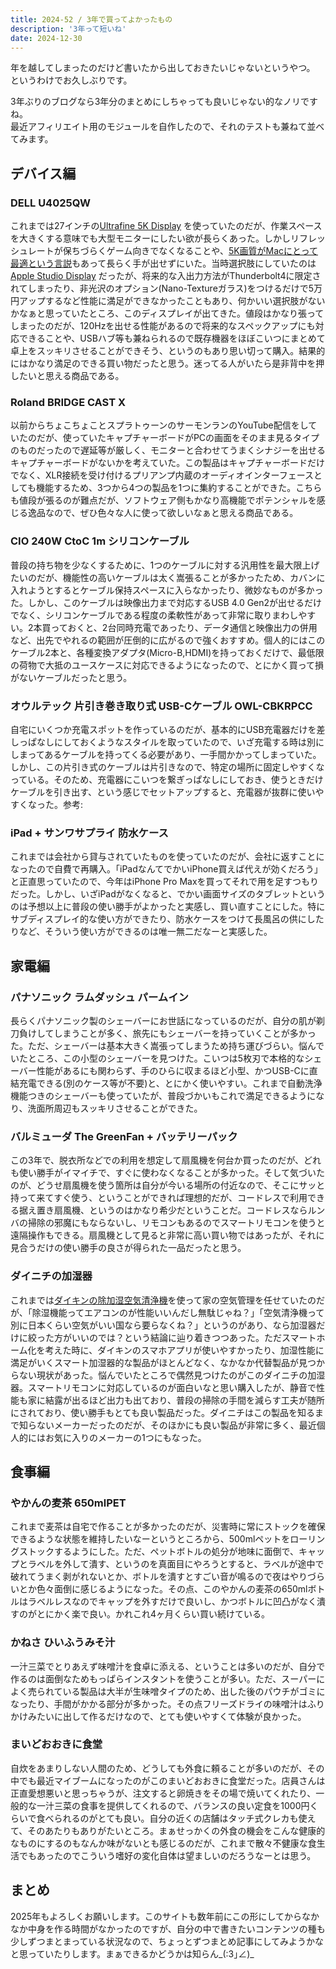 ```yaml
---
title: 2024-52 / 3年で買ってよかったもの
description: '3年って短いね'
date: 2024-12-30
---
```




年を越してしまったのだけど書いたから出しておきたいじゃないというやつ。
というわけでお久しぶりです。

3年ぶりのブログなら3年分のまとめにしちゃっても良いじゃない的なノリですね。  
最近アフィリエイト用のモジュールを自作したので、それのテストも兼ねて並べてみます。

## デバイス編

### DELL U4025QW

<OGLinkCard url="https://www.dell.com/ja-jp/shop/dellデジタル-ハイエンド-シリーズ40曲面thunderbolt-ハブ-モニター-u4025qw/apd/210-bmcw/モニター-モニター用周辺機器" url_amazon="https://www.amazon.co.jp/dp/B0D5LDRGZD" url_yahoo="https://shopping.yahoo.co.jp/products/0e3874e4bb" keyword_rakuten="U4025QW" />

これまでは27インチの[Ultrafine 5K Display](https://www.lg.com/jp/monitors/4k-5k-monitors/27md5kl-b/) を使っていたのだが、作業スペースを大きくする意味でも大型モニターにしたい欲が長らくあった。しかしリフレッシュレートが保ちづらくゲーム向きでなくなることや、[5K画質がMacにとって最適という言説](https://zenn.dev/ioridev/articles/772609c68c9349)もあって長らく手が出せずにいた。当時選択肢にしていたのは[Apple Studio Display](https://www.apple.com/jp/studio-display/) だったが、将来的な入出力方法がThunderbolt4に限定されてしまったり、非光沢のオプション(Nano-Textureガラス)をつけるだけで5万円アップするなど性能に満足ができなかったこともあり、何かいい選択肢がないかなぁと思っていたところ、このディスプレイが出てきた。値段はかなり張ってしまったのだが、120Hzを出せる性能があるので将来的なスペックアップにも対応できることや、USBハブ等も兼ねられるので既存機器をほぼこいつにまとめて卓上をスッキリさせることができそう、というのもあり思い切って購入。結果的にはかなり満足のできる買い物だったと思う。迷ってる人がいたら是非背中を押したいと思える商品である。

### Roland BRIDGE CAST X

<OGLinkCard url="https://www.roland.com/jp/products/bridge_cast_x/" url_amazon="https://www.amazon.co.jp/dp/B0CSCRF8L1" url_yahoo="https://shopping.yahoo.co.jp/products/z4g8jnij0m" keyword_rakuten="ローランド ブリッジキャストX" />

以前からちょこちょことスプラトゥーンのサーモンランのYouTube配信をしていたのだが、使っていたキャプチャーボードがPCの画面をそのまま見るタイプのものだったので遅延等が厳しく、モニターと合わせてうまくシナジーを出せるキャプチャーボードがないかを考えていた。この製品はキャプチャーボードだけでなく、XLR接続を受け付けるプリアンプ内蔵のオーディオインターフェースとしても機能するため、3つから4つの製品を1つに集約することができた。こちらも値段が張るのが難点だが、ソフトウェア側もかなり高機能でポテンシャルを感じる逸品なので、ぜひ色々な人に使って欲しいなぁと思える商品である。

### CIO 240W CtoC 1m シリコンケーブル

<OGLinkCard url="https://connectinternationalone.co.jp/cioproduct/cable/silicon/シリコンケーブル240w-ctoc-1m/"
url_amazon="https://www.amazon.co.jp/dp/B0C4P4FCGT"
url_yahoo="https://shopping.yahoo.co.jp/products/z45i6ukpjv"
code_rakuten="machinoomise/cio-sl240w" />

普段の持ち物を少なくするために、1つのケーブルに対する汎用性を最大限上げたいのだが、機能性の高いケーブルは太く嵩張ることが多かったため、カバンに入れようとするとケーブル保持スペースに入らなかったり、微妙なものが多かった。しかし、このケーブルは映像出力まで対応するUSB 4.0 Gen2が出せるだけでなく、シリコンケーブルである程度の柔軟性があって非常に取りまわしやすい。2本買っておくと、2台同時充電であったり、データ通信と映像出力の併用など、出先でやれるの範囲が圧倒的に広がるので強くおすすめ。個人的にはこのケーブル2本と、各種変換アダプタ(Micro-B,HDMI)を持っておくだけで、最低限の荷物で大抵のユースケースに対応できるようになったので、とにかく買って損がないケーブルだったと思う。

### オウルテック 片引き巻き取り式 USB-Cケーブル OWL-CBKRPCC

<OGLinkCard url="https://www.owltech.co.jp/product-top/cat_cable/cat_cable-type-c-type-c/cbkrpcc/" url_amazon="https://www.amazon.co.jp/dp/B0D59Z8RJR" url_yahoo="https://store.shopping.yahoo.co.jp/owltech/oec-cbkrpcc90.html" keyword_rakuten="OWL-CBKRPCC90-BK" />

自宅にいくつか充電スポットを作っているのだが、基本的にUSB充電器だけを差しっぱなしにしておくようなスタイルを取っていたので、いざ充電する時は別にしまってあるケーブルを持ってくる必要があり、一手間かかってしまっていた。しかし、この片引き式のケーブルは片引きなので、特定の場所に固定しやすくなっている。そのため、充電器にこいつを繋ぎっぱなしにしておき、使うときだけケーブルを引き出す、という感じでセットアップすると、充電器が抜群に使いやすくなった。参考:

<YouTube id="gCJLh2-_VDo" />

### iPad + サンワサプライ 防水ケース

<OGLinkCard url="https://www.apple.com/jp/ipad-10.9" url_amazon="https://www.amazon.co.jp/dp/B0BJMWMH9G" url_yahoo="https://shopping.yahoo.co.jp/product/j/4549995361513" keyword_rakuten="アップル iPad 第10世代 WiFi 64GB シルバー SIMフリー" />

<OGLinkCard url="https://www.sanwa.co.jp/product/syohin?code=PDA-IPAD1916" url_amazon="https://www.amazon.co.jp/dp/B0C7C58PZ2" url_yahoo="https://shopping.yahoo.co.jp/products/z4gki68het" keyword_rakuten="PDA-IPAD1916" />

これまでは会社から貸与されていたものを使っていたのだが、会社に返すことになったので自費で再購入。「iPadなんてでかいiPhone買えば代えが効くだろう」と正直思っていたので、今年はiPhone Pro Maxを買ってそれで用を足すつもりだった。しかし、いざiPadがなくなると、でかい画面サイズのタブレットというのは予想以上に普段の使い勝手がよかったと実感し、買い直すことにした。特にサブディスプレイ的な使い方ができたり、防水ケースをつけて長風呂の供にしたりなど、そういう使い方ができるのは唯一無二だなーと実感した。

## 家電編

### パナソニック ラムダッシュ パームイン

<OGLinkCard url="https://panasonic.jp/shaver/lamdash-palm.html" url_amazon="https://www.amazon.co.jp/dp/B0C8SBYXPQ" url_yahoo="https://shopping.yahoo.co.jp/products/7d647f46e1" keyword_rakuten="ES-PV3A" />

長らくパナソニック製のシェーバーにお世話になっているのだが、自分の肌が剃刀負けしてしまうことが多く、旅先にもシェーバーを持っていくことが多かった。ただ、シェーバーは基本大きく嵩張ってしまうため持ち運びづらい。悩んでいたところ、この小型のシェーバーを見つけた。こいつは5枚刃で本格的なシェーバー性能があるにも関わらず、手のひらに収まるほど小型、かつUSB-Cに直結充電できる(別のケース等が不要)と、とにかく使いやすい。これまで自動洗浄機能つきのシェーバーも使っていたが、普段づかいもこれで満足できるようになり、洗面所周辺もスッキリさせることができた。

### バルミューダ The GreenFan + バッテリーパック

<OGLinkCard url="https://www.balmuda.com/jp/greenfan/" url_amazon="https://www.amazon.co.jp/dp/B0BTSHYGFB" url_yahoo="https://shopping.yahoo.co.jp/products/1bf8ba2cc9" keyword_rakuten="EGF-1800-DK" />

<OGLinkCard url="https://www.balmuda.com/jp/greenfan/accessory" url_amazon="https://www.amazon.co.jp/dp/B00K2JEL9K" url_yahoo="https://shopping.yahoo.co.jp/products/z44n4dmje7" keyword_rakuten="EGF-P100" />

この3年で、脱衣所などでの利用を想定して扇風機を何台か買ったのだが、どれも使い勝手がイマイチで、すぐに使わなくなることが多かった。そして気づいたのが、どうせ扇風機を使う箇所は自分が今いる場所の付近なので、そこにサッと持って来てすぐ使う、ということができれば理想的だが、コードレスで利用できる据え置き扇風機、というのはかなり希少だということだ。コードレスならルンバの掃除の邪魔にもならないし、リモコンもあるのでスマートリモコンを使うと遠隔操作もできる。扇風機として見ると非常に高い買い物ではあったが、それに見合うだけの使い勝手の良さが得られた一品だったと思う。

### ダイニチの加湿器

<OGLinkCard url="https://www.dainichi-net.co.jp/products/humidifier/lineup/lx_special/" url_amazon="https://www.amazon.co.jp/dp/B0DCF4MBPW" url_yahoo="https://shopping.yahoo.co.jp/products/b73c8d9f75" keyword_rakuten="HD-LXC1200C" />

これまでは[ダイキンの除加湿空気清浄機](https://www.ac.daikin.co.jp/cleanair/cz)を使って家の空気管理を任せていたのだが、「除湿機能ってエアコンのが性能いいんだし無駄じゃね？」「空気清浄機って別に日本くらい空気がいい国なら要らなくね？」というのがあり、なら加湿器だけに絞った方がいいのでは？という結論に辿り着きつつあった。ただスマートホーム化を考えた時に、ダイキンのスマホアプリが使いやすかったり、加湿性能に満足がいくスマート加湿器的な製品がほとんどなく、なかなか代替製品が見つからない現状があった。悩んでいたところで偶然見つけたのがこのダイニチの加湿器。スマートリモコンに対応しているのが面白いなと思い購入したが、静音で性能も家に結露が出るほど出力も出ており、普段の掃除の手間を減らす工夫が随所にされており、使い勝手もとても良い製品だった。ダイニチはこの製品を知るまで知らないメーカーだったのだが、そのほかにも良い製品が非常に多く、最近個人的にはお気に入りのメーカーの1つにもなった。

## 食事編

### やかんの麦茶 650mlPET

<OGLinkCard url="https://www.coca-cola.com/jp/ja/brands/yakan" url_amazon="https://www.amazon.co.jp/dp/B09TVVN5VN" url_yahoo="https://shopping.yahoo.co.jp/products/769d20d8aa" keyword_rakuten="やかんの麦茶 ラベルレス 650ml" />

これまで麦茶は自宅で作ることが多かったのだが、災害時に常にストックを確保できるような状態を維持したいなーというところから、500mlペットをローリングストックするようにした。ただ、ペットボトルの処分が地味に面倒で、キャップとラベルを外して潰す、というのを真面目にやろうとすると、ラベルが途中で破れてうまく剥がれないとか、ボトルを潰すとすごい音が鳴るので夜はやりづらいとか色々面倒に感じるようになった。その点、このやかんの麦茶の650mlボトルはラベルレスなのでキャップを外すだけで良いし、かつボトルに凹凸がなく潰すのがとにかく楽で良い。かれこれ4ヶ月くらい買い続けている。

### かねさ ひいふうみそ汁

<OGLinkCard url="https://www.marukome-shop.jp/shop/g/g812074/" url_amazon="https://www.amazon.co.jp/dp/B07NYCQJGK" url_yahoo="https://shopping.yahoo.co.jp/products/b7162afc4d" keyword_rakuten="かねさ ひいふうみそ汁 しじみ" />

一汁三菜でとりあえず味噌汁を食卓に添える、ということは多いのだが、自分で作るのは面倒なためもっぱらインスタントを使うことが多い。ただ、スーパーによく売られている製品は大半が生味噌タイプのため、出した後のパウチがゴミになったり、手間がかかる部分が多かった。その点フリーズドライの味噌汁はふりかけみたいに出して作るだけなので、とても使いやすくて体験が良かった。

### まいどおおきに食堂

<OGLinkCard url="https://www.shokudo.jp/about/" />

<X url="https://x.com/legnoh/status/1870323727013199964" />

自炊をあまりしない人間のため、どうしても外食に頼ることが多いのだが、その中でも最近マイブームになったのがこのまいどおおきに食堂だった。店員さんは正直愛想悪いと思っちゃうが、注文すると卵焼きをその場で焼いてくれたり、一般的な一汁三菜の食事を提供してくれるので、バランスの良い定食を1000円くらいで食べられるのがとても良い。自分の近くの店舗はタッチ式クレカも使えて、そのあたりもありがたいところ。まぁせっかくの外食の機会をこんな健康的なものにするのもなんか味がないとも感じるのだが、これまで散々不健康な食生活でもあったのでこういう嗜好の変化自体は望ましいのだろうなーとは思う。

## まとめ

2025年もよろしくお願いします。このサイトも数年前にこの形にしてからなかなか中身を作る時間がなかったのですが、自分の中で書きたいコンテンツの種も少しずつまとまっている状況なので、ちょっとずつまとめ記事にしてみようかなと思っていたりします。まぁできるかどうかは知らん_(:3｣∠)_